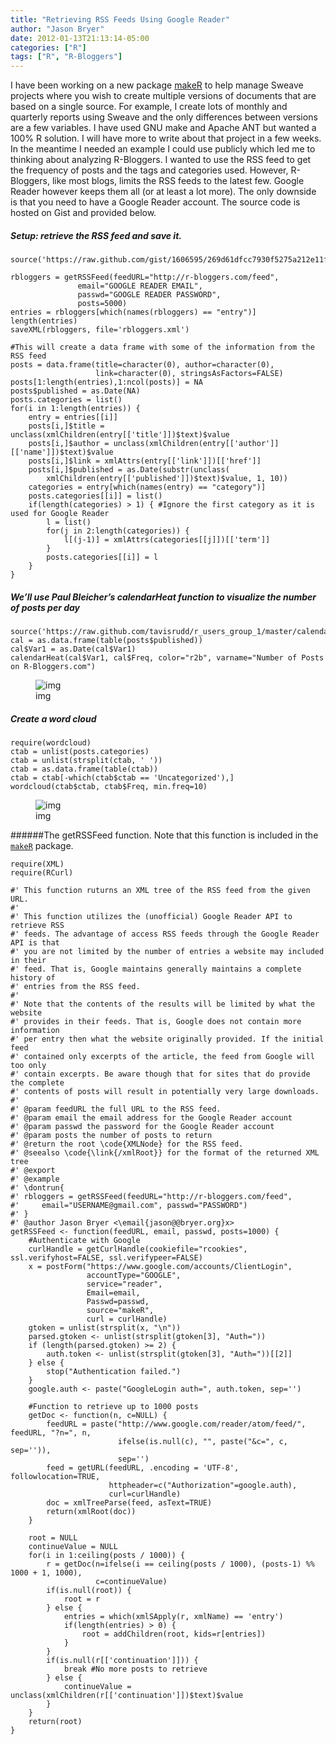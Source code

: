 ```yaml
---
title: "Retrieving RSS Feeds Using Google Reader"
author: "Jason Bryer"
date: 2012-01-13T21:13:14-05:00
categories: ["R"]
tags: ["R", "R-Bloggers"]
---
```


I have been working on a new package <a href="https://github.com/jbryer/makeR">makeR</a> to help manage Sweave projects where you wish to create multiple versions of documents that are based on a single source. For example, I create lots of monthly and quarterly reports using Sweave and the only differences between versions are a few variables. I have used GNU make and Apache ANT but wanted a 100% R solution. I will have more to write about that project in a few weeks. In the meantime I needed an example I could use publicly which led me to thinking about analyzing R-Bloggers. I wanted to use the RSS feed to get the frequency of posts and the tags and categories used. However, R-Bloggers, like most blogs, limits the RSS feeds to the latest few. Google Reader however keeps them all (or at least a lot more). The only downside is that you need to have a Google Reader account. The source code is hosted on Gist and provided below.

##### Setup: retrieve the RSS feed and save it.
	source('https://raw.github.com/gist/1606595/269d61dfcc7930f5275a212e11f3c43771ab2591/GoogleReader.R')

	rbloggers = getRSSFeed(feedURL="http://r-bloggers.com/feed",
				   email="GOOGLE READER EMAIL",
				   passwd="GOOGLE READER PASSWORD",
				   posts=5000)
	entries = rbloggers[which(names(rbloggers) == "entry")]
	length(entries)
	saveXML(rbloggers, file='rbloggers.xml')

	#This will create a data frame with some of the information from the RSS feed
	posts = data.frame(title=character(0), author=character(0),
					   link=character(0), stringsAsFactors=FALSE)
	posts[1:length(entries),1:ncol(posts)] = NA
	posts$published = as.Date(NA)
	posts.categories = list()
	for(i in 1:length(entries)) {
		entry = entries[[i]]
		posts[i,]$title = unclass(xmlChildren(entry[['title']])$text)$value
		posts[i,]$author = unclass(xmlChildren(entry[['author']][['name']])$text)$value
		posts[i,]$link = xmlAttrs(entry[['link']])[['href']]
		posts[i,]$published = as.Date(substr(unclass(
			xmlChildren(entry[['published']])$text)$value, 1, 10))
		categories = entry[which(names(entry) == "category")]
		posts.categories[[i]] = list()
		if(length(categories) > 1) { #Ignore the first category as it is used for Google Reader
			l = list()
			for(j in 2:length(categories)) {
				l[(j-1)] = xmlAttrs(categories[[j]])[['term']]
			}
			posts.categories[[i]] = l
		}
	}

##### We'll use Paul Bleicher's calendarHeat function to visualize the number of posts per day
	source('https://raw.github.com/tavisrudd/r_users_group_1/master/calendarHeat.R')
	cal = as.data.frame(table(posts$published))
	cal$Var1 = as.Date(cal$Var1)
	calendarHeat(cal$Var1, cal$Freq, color="r2b", varname="Number of Posts on R-Bloggers.com")

![img](http://jason.bryer.org/images/RBloggersCalendar.png)

##### Create a word cloud

	require(wordcloud)
	ctab = unlist(posts.categories)
	ctab = unlist(strsplit(ctab, ' '))
	ctab = as.data.frame(table(ctab))
	ctab = ctab[-which(ctab$ctab == 'Uncategorized'),]
	wordcloud(ctab$ctab, ctab$Freq, min.freq=10)

![img](http://jason.bryer.org/images/RBloggersWordCloud.png)

######The getRSSFeed function. Note that this function is included in the [`makeR`](http://jason.bryer.org/makeR) package.

	require(XML)
	require(RCurl)

	#' This function ruturns an XML tree of the RSS feed from the given URL.
	#'
	#' This function utilizes the (unofficial) Google Reader API to retrieve RSS
	#' feeds. The advantage of access RSS feeds through the Google Reader API is that
	#' you are not limited by the number of entries a website may included in their
	#' feed. That is, Google maintains generally maintains a complete history of
	#' entries from the RSS feed.
	#'
	#' Note that the contents of the results will be limited by what the website
	#' provides in their feeds. That is, Google does not contain more information
	#' per entry then what the website originally provided. If the initial feed
	#' contained only excerpts of the article, the feed from Google will too only
	#' contain excerpts. Be aware though that for sites that do provide the complete
	#' contents of posts will result in potentially very large downloads.
	#'
	#' @param feedURL the full URL to the RSS feed.
	#' @param email the email address for the Google Reader account
	#' @param passwd the password for the Google Reader account
	#' @param posts the number of posts to return
	#' @return the root \code{XMLNode} for the RSS feed.
	#' @seealso \code{\link{/xmlRoot}} for the format of the returned XML tree
	#' @export
	#' @example
	#' \dontrun{
	#' rbloggers = getRSSFeed(feedURL="http://r-bloggers.com/feed",
	#'     email="USERNAME@gmail.com", passwd="PASSWORD")
	#' }
	#' @author Jason Bryer <\email{jason@@bryer.org}x>
	getRSSFeed <- function(feedURL, email, passwd, posts=1000) {
		#Authenticate with Google
		curlHandle = getCurlHandle(cookiefile="rcookies", ssl.verifyhost=FALSE, ssl.verifypeer=FALSE)
		x = postForm("https://www.google.com/accounts/ClientLogin",
					 accountType="GOOGLE",
					 service="reader",
					 Email=email,
					 Passwd=passwd,
					 source="makeR",
					 curl = curlHandle)
		gtoken = unlist(strsplit(x, "\n"))
		parsed.gtoken <- unlist(strsplit(gtoken[3], "Auth="))
		if (length(parsed.gtoken) >= 2) {
			auth.token <- unlist(strsplit(gtoken[3], "Auth="))[[2]]
		} else {
			stop("Authentication failed.")
		}
		google.auth <- paste("GoogleLogin auth=", auth.token, sep='')

		#Function to retrieve up to 1000 posts
		getDoc <- function(n, c=NULL) {
			feedURL = paste("http://www.google.com/reader/atom/feed/", feedURL, "?n=", n,
							ifelse(is.null(c), "", paste("&c=", c, sep='')),
							sep='')
			feed = getURL(feedURL, .encoding = 'UTF-8', followlocation=TRUE,
						  httpheader=c("Authorization"=google.auth),
						  curl=curlHandle)
			doc = xmlTreeParse(feed, asText=TRUE)
			return(xmlRoot(doc))
		}

		root = NULL
		continueValue = NULL
		for(i in 1:ceiling(posts / 1000)) {
			r = getDoc(n=ifelse(i == ceiling(posts / 1000), (posts-1) %% 1000 + 1, 1000),
					   c=continueValue)
			if(is.null(root)) {
				root = r
			} else {
				entries = which(xmlSApply(r, xmlName) == 'entry')
				if(length(entries) > 0) {
					root = addChildren(root, kids=r[entries])
				}
			}
			if(is.null(r[['continuation']])) {
				break #No more posts to retrieve
			} else {
				continueValue = unclass(xmlChildren(r[['continuation']])$text)$value
			}
		}
		return(root)
	}
